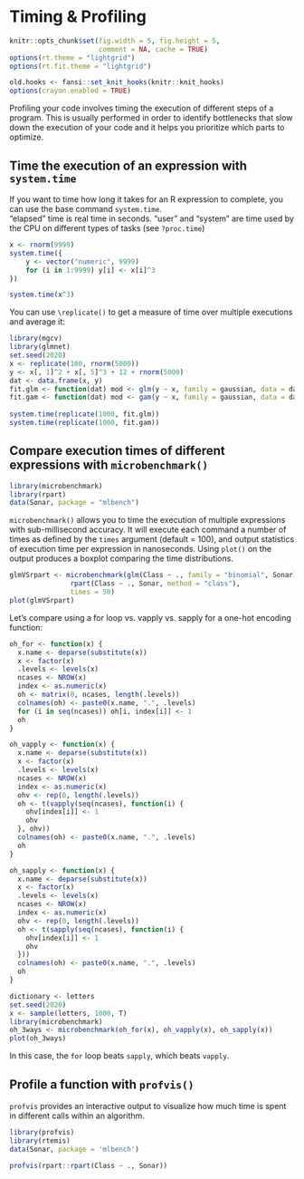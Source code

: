 # Timing & Profiling {#profiling}

```r
knitr::opts_chunk$set(fig.width = 5, fig.height = 5,
                      comment = NA, cache = TRUE) 
options(rt.theme = "lightgrid")
options(rt.fit.theme = "lightgrid")
```

```r
old.hooks <- fansi::set_knit_hooks(knitr::knit_hooks)
options(crayon.enabled = TRUE)
```

Profiling your code involves timing the execution of different steps of a program. This is usually performed in order to identify bottlenecks that slow down the execution of your code and it helps you prioritize which parts to optimize.

## Time the execution of an expression with `system.time`

If you want to time how long it takes for an R expression to complete, you can use the base command `system.time`.  
"elapsed" time is real time in seconds. "user" and "system" are time used by the CPU on different types of tasks (see `?proc.time`)

```r
x <- rnorm(9999)
system.time({
    y <- vector("numeric", 9999)
    for (i in 1:9999) y[i] <- x[i]^3
})
```

```r
system.time(x^3)
```

You can use `\replicate()` to get a measure of time over multiple executions and average it:

```r
library(mgcv)
library(glmnet)
set.seed(2020)
x <- replicate(100, rnorm(5000))
y <- x[, 1]^2 + x[, 5]^3 + 12 + rnorm(5000)
dat <- data.frame(x, y)
fit.glm <- function(dat) mod <- glm(y ~ x, family = gaussian, data = dat)
fit.gam <- function(dat) mod <- gam(y ~ x, family = gaussian, data = dat)
    
system.time(replicate(1000, fit.glm))
system.time(replicate(1000, fit.gam))
```

## Compare execution times of different expressions with `microbenchmark()`

```r
library(microbenchmark)
library(rpart)
data(Sonar, package = "mlbench")
```

`microbenchmark()` allows you to time the execution of multiple expressions with sub-millisecond accuracy. It will execute each command a number of times as defined by the `times` argument (default = 100), and output statistics of execution time per expression in nanoseconds. Using `plot()` on the output produces a boxplot comparing the time distributions.

```r
glmVSrpart <- microbenchmark(glm(Class ~ ., family = "binomial", Sonar),
               rpart(Class ~ ., Sonar, method = "class"),
               times = 50)
plot(glmVSrpart)
```

Let's compare using a for loop vs. vapply vs. sapply for a one-hot encoding function:

```r
oh_for <- function(x) {
  x.name <- deparse(substitute(x))
  x <- factor(x)
  .levels <- levels(x)
  ncases <- NROW(x)
  index <- as.numeric(x)
  oh <- matrix(0, ncases, length(.levels))
  colnames(oh) <- paste0(x.name, ".", .levels)
  for (i in seq(ncases)) oh[i, index[i]] <- 1
  oh
}

oh_vapply <- function(x) {
  x.name <- deparse(substitute(x))
  x <- factor(x)
  .levels <- levels(x)
  ncases <- NROW(x)
  index <- as.numeric(x)
  ohv <- rep(0, length(.levels))
  oh <- t(vapply(seq(ncases), function(i) {
    ohv[index[i]] <- 1
    ohv
  }, ohv))
  colnames(oh) <- paste0(x.name, ".", .levels)
  oh
}

oh_sapply <- function(x) {
  x.name <- deparse(substitute(x))
  x <- factor(x)
  .levels <- levels(x)
  ncases <- NROW(x)
  index <- as.numeric(x)
  ohv <- rep(0, length(.levels))
  oh <- t(sapply(seq(ncases), function(i) {
    ohv[index[i]] <- 1
    ohv
  }))
  colnames(oh) <- paste0(x.name, ".", .levels)
  oh
}

dictionary <- letters
set.seed(2020)
x <- sample(letters, 1000, T)
library(microbenchmark)
oh_3ways <- microbenchmark(oh_for(x), oh_vapply(x), oh_sapply(x))
plot(oh_3ways)
```

In this case, the `for` loop beats `sapply`, which beats `vapply`.

## Profile a function with `profvis()`

`profvis` provides an interactive output to visualize how much time is spent in different calls within an algorithm.

```r
library(profvis)
library(rtemis)
data(Sonar, package = 'mlbench')
```

```r
profvis(rpart::rpart(Class ~ ., Sonar))
```
